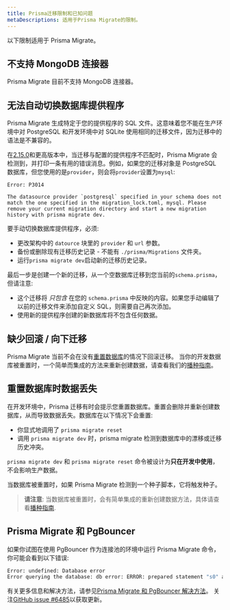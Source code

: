 ```yaml
---
title: Prisma迁移限制和已知问题
metaDescriptions: 适用于Prisma Migrate的限制。
---
```


<TopBlock>

以下限制适用于 Prisma Migrate。

</TopBlock>

## 不支持 MongoDB 连接器

Prisma Migrate 目前不支持 MongoDB 连接器。

## 无法自动切换数据库提供程序

Prisma Migrate 生成特定于您的提供程序的 SQL 文件。这意味着您不能在生产环境中对 PostgreSQL 和开发环境中对 SQLite 使用相同的迁移文件，因为迁移中的语法是不兼容的。

在[2.15.0](https://github.com/prisma/prisma/releases/2.15.0)和更高版本中，当迁移与配置的提供程序不匹配时，Prisma Migrate 会检测到，并打印一条有用的错误消息。例如，如果您的迁移对象是 PostgreSQL 数据库，但您使用的是`provider`，则会将`provider`设置为`mysql`:

```
Error: P3014

The datasource provider `postgresql` specified in your schema does not match the one specified in the migration_lock.toml, mysql. Please remove your current migration directory and start a new migration history with prisma migrate dev.
```

要手动切换数据库提供程序，必须:

- 更改架构中的 `datource` 块里的 `provider` 和 `url` 参数。
- 备份或删除现有迁移历史记录 - 不能有 `./prisma/Migrations` 文件夹。
- 运行`prisma migrate dev`启动新的迁移历史记录。

最后一步是创建一个新的迁移，从一个空数据库迁移到您当前的`schema.prisma`，但请注意:

- 这个迁移将 _只包含_ 在您的 `schema.prisma` 中反映的内容。如果您手动编辑了以前的迁移文件来添加自定义 SQL，则需要自己再次添加。
- 使用新的提供程序创建的新数据库将不包含任何数据。

## 缺少回滚 / 向下迁移

Prisma Migrate 当前不会在没有[重置数据库](#data-loss-when-resetting-database)的情况下回滚迁移。
当你的开发数据库被重置时，一个简单而集成的方法来重新创建数据，请查看我们的[播种指南](../../../guides/database/seed-database)。

## 重置数据库时数据丢失

在开发环境中，Prisma 迁移有时会提示您重置数据库。重置会删除并重新创建数据库，从而导致数据丢失。数据库在以下情况下会重置:

- 你显式地调用了 `prisma migrate reset`
- 调用 `prisma migrate dev` 时，prisma migrate 检测到数据库中的漂移或迁移历史冲突。

`prisma migrate dev` 和 `prisma migrate reset` 命令被设计为**只在开发中使用**，不会影响生产数据。

当数据库被重置时，如果 Prisma Migrate 检测到一个种子脚本，它将触发种子。

> **请注意**: 当数据库被重置时，会有简单集成的重新创建数据方法，具体请查看[播种指南](../../../guides/database/seed-database).

## Prisma Migrate 和 PgBouncer

如果你试图在使用 PgBouncer 作为连接池的环境中运行 Prisma Migrate 命令，你可能会看到以下错误:

```bash
Error: undefined: Database error
Error querying the database: db error: ERROR: prepared statement "s0" already exists
```

有关更多信息和解决方法，请参见[Prisma Migrate 和 PgBouncer 解决方法](../../../guides/performance-and-optimization/connection-management/configure-pg-bouncer)。 关注[GitHub issue #6485](https://github.com/prisma/prisma/issues/6485)以获取更新。
